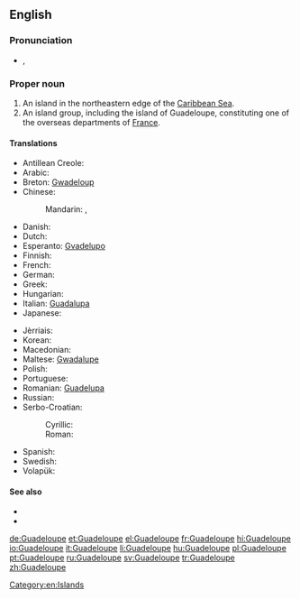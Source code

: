 ==English==
{{wikipedia}}

===Pronunciation===
* {{a|UK}} {{IPA|/ɡwɑː(ɹ).də.luːp/}}, {{X-SAMPA|/gwA:(r).d@.lu:p/}}

===Proper noun===
{{en-proper noun}}

# An island in the northeastern edge of the [[Caribbean Sea]].
# An island group, including the island of Guadeloupe, constituting one of the overseas departments of [[France]].

====Translations====
{{trans-top|overseas department of France}}
* Antillean Creole: {{t|gcf|Gwadloup}}
* Arabic: {{t|ar|جوادلوب|m|tr=gwadilub|sc=Arab}}
* Breton: [[Gwadeloup]]
* Chinese:
*: Mandarin: {{t|cmn|瓜德羅普島|sc=Hani}}, {{t+|cmn|瓜德罗普岛|tr=Guādéluópǔ dǎo|sc=Hani}}
* Danish: {{t|da|Guadeloupe}}
* Dutch: {{t|nl|Guadeloupe}}
* Esperanto: [[Gvadelupo]]
* Finnish: {{t|fi|Guadeloupe}}
* French: {{t+|fr|Guadeloupe|f}}
* German: {{t+|de|Guadeloupe|f}}
* Greek: {{t+|el|Γουαδελούπη|f|tr=Gouadeloúpi}}
* Hungarian: {{t+|hu|Guadeloupe}}
* Italian: [[Guadalupa]] {{f}}
* Japanese: {{t|ja|グアドループ島|tr=Guadorūpu-tō|sc=Jpan}}
{{trans-mid}}
* Jèrriais: {{t|roa-jer|Guadeloupe|f}}
* Korean: {{t|ko|과들루프 섬|tr=Gwadeullupeu seom|sc=Kore}}
* Macedonian: {{t|mk|Гвадалупе|n|tr=Gvadalúpe}}
* Maltese: [[Gwadalupe]]
* Polish: {{t+|pl|Gwadelupa|f}}
* Portuguese: {{t+|pt|Guadalupe}}
* Romanian: [[Guadelupa]] {{f}}
* Russian: {{t|ru|Гваделупа|f|tr=Gvadelúpa}}
* Serbo-Croatian:
*: Cyrillic: {{t|sh|Гвадалупа|f}}
*: Roman: {{t|sh|Gvadalupa|f}}
* Spanish: {{t+|es|Guadalupe|f}}
* Swedish: {{t+|sv|Guadeloupe}}
* Volapük: {{t+|vo|Gvadelupeän}}
{{trans-bottom}}

====See also====
* {{pedialite}}
* {{commonslite|Atlas of Guadeloupe}}

[[Category:en:Islands]]

[[de:Guadeloupe]]
[[et:Guadeloupe]]
[[el:Guadeloupe]]
[[fr:Guadeloupe]]
[[hi:Guadeloupe]]
[[io:Guadeloupe]]
[[it:Guadeloupe]]
[[li:Guadeloupe]]
[[hu:Guadeloupe]]
[[pl:Guadeloupe]]
[[pt:Guadeloupe]]
[[ru:Guadeloupe]]
[[sv:Guadeloupe]]
[[tr:Guadeloupe]]
[[zh:Guadeloupe]]